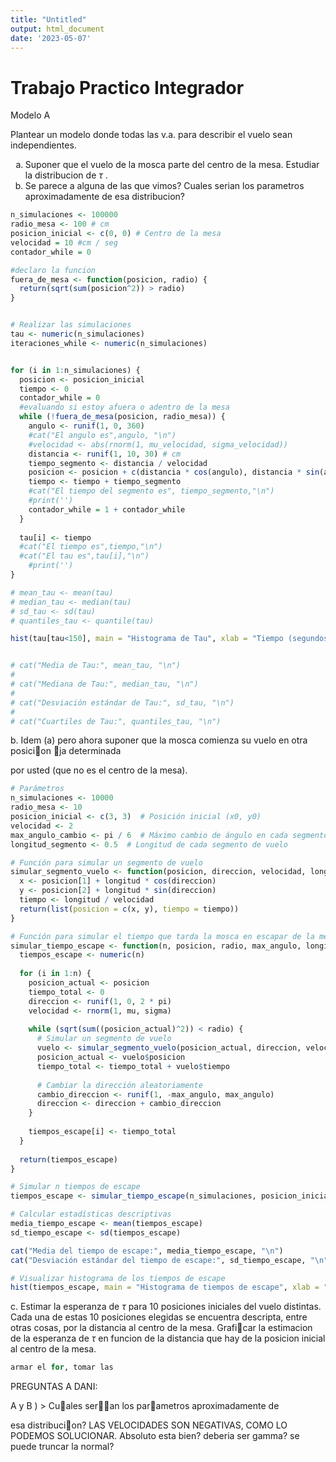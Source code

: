 ```yaml
---
title: "Untitled"
output: html_document
date: '2023-05-07'
---
```


# Trabajo Practico Integrador

Modelo A

Plantear un modelo donde todas las v.a. para describir el vuelo sean independientes.

(a) Suponer que el vuelo de la mosca parte del centro de la mesa. Estudiar la distribucion de $\tau$ .
(b) Se parece a alguna de las que vimos? Cuales serian los parametros aproximadamente de esa distribucion?

```r

n_simulaciones <- 100000
radio_mesa <- 100 # cm
posicion_inicial <- c(0, 0) # Centro de la mesa
velocidad = 10 #cm / seg
contador_while = 0

#declaro la funcion
fuera_de_mesa <- function(posicion, radio) {
  return(sqrt(sum(posicion^2)) > radio)
}


# Realizar las simulaciones
tau <- numeric(n_simulaciones)
iteraciones_while <- numeric(n_simulaciones)


for (i in 1:n_simulaciones) {
  posicion <- posicion_inicial
  tiempo <- 0
  contador_while = 0
  #evaluando si estoy afuera o adentro de la mesa
  while (!fuera_de_mesa(posicion, radio_mesa)) {
    angulo <- runif(1, 0, 360)
    #cat("El angulo es",angulo, "\n")
    #velocidad <- abs(rnorm(1, mu_velocidad, sigma_velocidad))
    distancia <- runif(1, 10, 30) # cm
    tiempo_segmento <- distancia / velocidad
    posicion <- posicion + c(distancia * cos(angulo), distancia * sin(angulo))
    tiempo <- tiempo + tiempo_segmento
    #cat("El tiempo del segmento es", tiempo_segmento,"\n")
    #print('')
    contador_while = 1 + contador_while
  }
 
  tau[i] <- tiempo
  #cat("El tiempo es",tiempo,"\n")
  #cat("El tau es",tau[i],"\n")
    #print('')
}

# mean_tau <- mean(tau)
# median_tau <- median(tau)
# sd_tau <- sd(tau)
# quantiles_tau <- quantile(tau)

hist(tau[tau<150], main = "Histograma de Tau", xlab = "Tiempo (segundos)", ylab = "Frecuencia", col = "lightblue", border = "black", breaks = 100)


# cat("Media de Tau:", mean_tau, "\n")
# 
# cat("Mediana de Tau:", median_tau, "\n")
# 
# cat("Desviación estándar de Tau:", sd_tau, "\n")
# 
# cat("Cuartiles de Tau:", quantiles_tau, "\n")

```

b\. Idem (a) pero ahora suponer que la mosca comienza su vuelo en otra posicion ja determinada

por usted (que no es el centro de la mesa).

```r

# Parámetros
n_simulaciones <- 10000
radio_mesa <- 10
posicion_inicial <- c(3, 3)  # Posición inicial (x0, y0)
velocidad <- 2
max_angulo_cambio <- pi / 6  # Máximo cambio de ángulo en cada segmento de vuelo
longitud_segmento <- 0.5  # Longitud de cada segmento de vuelo

# Función para simular un segmento de vuelo
simular_segmento_vuelo <- function(posicion, direccion, velocidad, longitud) {
  x <- posicion[1] + longitud * cos(direccion)
  y <- posicion[2] + longitud * sin(direccion)
  tiempo <- longitud / velocidad
  return(list(posicion = c(x, y), tiempo = tiempo))
}

# Función para simular el tiempo que tarda la mosca en escapar de la mesa
simular_tiempo_escape <- function(n, posicion, radio, max_angulo, longitud) {
  tiempos_escape <- numeric(n)
  
  for (i in 1:n) {
    posicion_actual <- posicion
    tiempo_total <- 0
    direccion <- runif(1, 0, 2 * pi)
    velocidad <- rnorm(1, mu, sigma)
    
    while (sqrt(sum((posicion_actual)^2)) < radio) {
      # Simular un segmento de vuelo
      vuelo <- simular_segmento_vuelo(posicion_actual, direccion, velocidad, longitud)
      posicion_actual <- vuelo$posicion
      tiempo_total <- tiempo_total + vuelo$tiempo
      
      # Cambiar la dirección aleatoriamente
      cambio_direccion <- runif(1, -max_angulo, max_angulo)
      direccion <- direccion + cambio_direccion
    }
    
    tiempos_escape[i] <- tiempo_total
  }
  
  return(tiempos_escape)
}

# Simular n tiempos de escape
tiempos_escape <- simular_tiempo_escape(n_simulaciones, posicion_inicial, radio_mesa, mu_velocidad, sigma_velocidad, max_angulo_cambio, longitud_segmento)

# Calcular estadísticas descriptivas
media_tiempo_escape <- mean(tiempos_escape)
sd_tiempo_escape <- sd(tiempos_escape)

cat("Media del tiempo de escape:", media_tiempo_escape, "\n")
cat("Desviación estándar del tiempo de escape:", sd_tiempo_escape, "\n")

# Visualizar histograma de los tiempos de escape
hist(tiempos_escape, main = "Histograma de tiempos de escape", xlab = "Tiempo de escape", col = "lightblue", border = "black")

```

c\. Estimar la esperanza de $\tau$ para 10 posiciones iniciales del vuelo distintas. Cada una de estas 10 posiciones elegidas se encuentra descripta, entre otras cosas, por la distancia al centro de la mesa. Graficar la estimacion de la esperanza de $\tau$ en funcion de la distancia que hay de la posicion inicial al centro de la mesa.

```r
armar el for, tomar las 
```

PREGUNTAS A DANI:

A y B ) \> Cuales seran los parametros aproximadamente de

esa distribucion? LAS VELOCIDADES SON NEGATIVAS, COMO LO PODEMOS SOLUCIONAR. Absoluto esta bien? deberia ser gamma? se puede truncar la normal?
